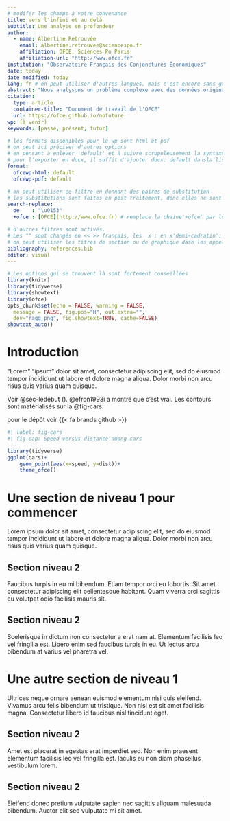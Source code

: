 ```yaml
---
# modifer les champs à votre convenance
title: Vers l'infini et au delà
subtitle: Une analyse en profondeur
author:
  - name: Albertine Retrouvée
    email: albertine.retrouvee@sciencespo.fr
    affiliation: OFCE, Sciences Po Paris
    affiliation-url: "http://www.ofce.fr"
institution: "Observatoire Français des Conjonctures Économiques"
date: today
date-modified: today
lang: fr # on peut utiliser d'autres langues, mais c'est encore sans garantie
abstract: "Nous analysons un problème complexe avec des données originales et trouvons 3 éléments notables, 1 ... 2... 3..."
citation:
  type: article
  container-title: "Document de travail de l'OFCE"
  url: https://ofce.github.io/nofuture
wp: (à venir)
keywords: [passé, présent, futur]

# les formats disponibles pour le wp sont html et pdf
# on peut ici préciser d'autres options 
# en pensant à enlever 'default' et à suivre scrupuleusement la syntaxe de YAML
# pour l'exporter en docx, il suffit d'ajouter docx: default dansla liste des formats
format:
  ofcewp-html: default
  ofcewp-pdf: default

# on peut utiliser ce filtre en donnant des paires de substitution
# les substitutions sont faites en post traitement, donc elles ne sont pas visibles à l'édition
search-replace: 
  oe    : "\u0153"
  +ofce : [OFCE](http://www.ofce.fr) # remplace la chaine'+ofce' par le lien vers le site

# d'autres filtres sont activés.
# Les "" sont changés en << >> français, les  x : en x'demi-cadratin':
# on peut utiliser les titres de section ou de graphique dasn les appels (nameref)
bibliography: references.bib
editor: visual
---
```


```r
# Les options qui se trouvent là sont fortement conseillées
library(knitr)
library(tidyverse)
library(showtext) 
library(ofce)
opts_chunk$set(echo = FALSE, warning = FALSE,
  message = FALSE, fig.pos="H", out.extra="",
  dev="ragg_png", fig.showtext=TRUE, cache=FALSE)
showtext_auto()
```

# Introduction {#sec-introduction .unnumbered}

"Lorem" "ipsum" dolor sit amet, consectetur adipiscing elit, sed do eiusmod tempor incididunt ut labore et dolore magna aliqua. Dolor morbi non arcu risus quis varius quam quisque.

Voir @sec-ledebut (\nameref{sec-ledebut}). @efron1993i a montré que c'est vrai. Les contours sont matérialisés sur la @fig-cars.

pour le dépôt voir {{< fa brands github >}}

```r
#| label: fig-cars
#| fig-cap: Speed versus distance among cars

library(tidyverse)
ggplot(cars)+
    geom_point(aes(x=speed, y=dist))+
    theme_ofce()
```

# Une section de niveau 1 pour commencer {#sec-ledebut}

Lorem ipsum dolor sit amet, consectetur adipiscing elit, sed do eiusmod tempor incididunt ut labore et dolore magna aliqua. Dolor morbi non arcu risus quis varius quam quisque.

## Section niveau 2 {#sec-cacontinue}

Faucibus turpis in eu mi bibendum. Etiam tempor orci eu lobortis. Sit amet consectetur adipiscing elit pellentesque habitant. Quam viverra orci sagittis eu volutpat odio facilisis mauris sit.

## Section niveau 2 {#sec-encore}

Scelerisque in dictum non consectetur a erat nam at. Elementum facilisis leo vel fringilla est. Libero enim sed faucibus turpis in eu. Ut lectus arcu bibendum at varius vel pharetra vel.

# Une autre section de niveau 1 {#sec-etencore}

Ultrices neque ornare aenean euismod elementum nisi quis eleifend. Vivamus arcu felis bibendum ut tristique. Non nisi est sit amet facilisis magna. Consectetur libero id faucibus nisl tincidunt eget.

## Section niveau 2 {#sec-ca-continue}

Amet est placerat in egestas erat imperdiet sed. Non enim praesent elementum facilisis leo vel fringilla est. Iaculis eu non diam phasellus vestibulum lorem.

## Section niveau 2 {#sec-encoreetencore}

Eleifend donec pretium vulputate sapien nec sagittis aliquam malesuada bibendum. Auctor elit sed vulputate mi sit amet.
